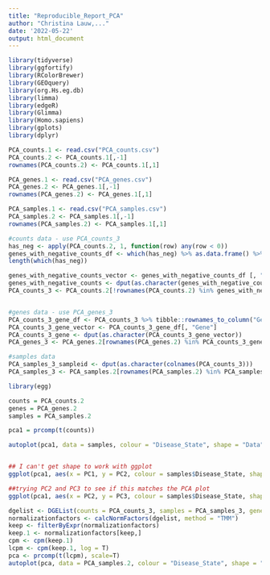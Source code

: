 ```yaml
---
title: "Reproducible_Report_PCA"
author: "Christina Lauw,..."
date: '2022-05-22'
output: html_document
---
```



```r
library(tidyverse)
library(ggfortify)
library(RColorBrewer)
library(GEOquery)
library(org.Hs.eg.db)
library(limma)
library(edgeR)
library(Glimma)
library(Homo.sapiens)
library(gplots)
library(dplyr)
```


```r
PCA_counts.1 <- read.csv("PCA_counts.csv") 
PCA_counts.2 <- PCA_counts.1[,-1]
rownames(PCA_counts.2) <- PCA_counts.1[,1]

PCA_genes.1 <- read.csv("PCA_genes.csv") 
PCA_genes.2 <- PCA_genes.1[,-1]
rownames(PCA_genes.2) <- PCA_genes.1[,1]

PCA_samples.1 <- read.csv("PCA_samples.csv") 
PCA_samples.2 <- PCA_samples.1[,-1]
rownames(PCA_samples.2) <- PCA_samples.1[,1]
```


```r
#counts data - use PCA_counts_3
has_neg <- apply(PCA_counts.2, 1, function(row) any(row < 0))
genes_with_negative_counts_df <- which(has_neg) %>% as.data.frame() %>% tibble::rownames_to_column("Gene")
length(which(has_neg))

genes_with_negative_counts_vector <- genes_with_negative_counts_df [, "Gene"]
genes_with_negative_counts <- dput(as.character(genes_with_negative_counts_vector))
PCA_counts_3 <- PCA_counts.2[!rownames(PCA_counts.2) %in% genes_with_negative_counts,]


#genes data - use PCA_genes_3
PCA_counts_3_gene_df <- PCA_counts_3 %>% tibble::rownames_to_column("Gene")
PCA_counts_3_gene_vector <- PCA_counts_3_gene_df[, "Gene"]
PCA_counts_3_gene <- dput(as.character(PCA_counts_3_gene_vector))
PCA_genes_3 <- PCA_genes.2[rownames(PCA_genes.2) %in% PCA_counts_3_gene,]

#samples data 
PCA_samples_3_sampleid <- dput(as.character(colnames(PCA_counts_3)))
PCA_samples_3 <- PCA_samples.2[rownames(PCA_samples.2) %in% PCA_samples_3_sampleid,]
```

```r
library(egg)

counts = PCA_counts.2 
genes = PCA_genes.2 
samples = PCA_samples.2 

pca1 = prcomp(t(counts))

```

```r
autoplot(pca1, data = samples, colour = "Disease_State", shape = "Data") + theme_article() + scale_colour_grey() 


## I can't get shape to work with ggplot
ggplot(pca1, aes(x = PC1, y = PC2, colour = samples$Disease_State, shape = PCA_samples.2$Data)) + geom_point(pch=15, cex=4)

##trying PC2 and PC3 to see if this matches the PCA plot
ggplot(pca1, aes(x = PC2, y = PC3, colour = samples$Disease_State, shape = PCA_samples.2$Data)) + geom_point(pch=15, cex=4)


```

```r
dgelist <- DGEList(counts = PCA_counts_3, samples = PCA_samples_3, genes = PCA_genes_3)
normalizationfactors <- calcNormFactors(dgelist, method = "TMM")
keep <- filterByExpr(normalizationfactors)
keep.1 <- normalizationfactors[keep,]
cpm <- cpm(keep.1)
lcpm <- cpm(keep.1, log = T)
pca <- prcomp(t(lcpm), scale=T)
autoplot(pca, data = PCA_samples.2, colour = "Disease_State", shape = "Data")
```